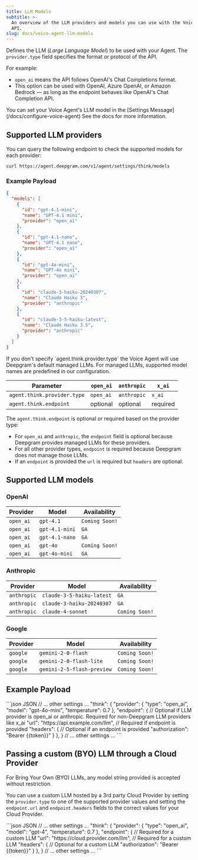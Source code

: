 ```yaml
---
title: LLM Models
subtitle: >-
  An overview of the LLM providers and models you can use with the Voice Agent
  API.
slug: docs/voice-agent-llm-models
---
```


Defines the LLM (*Large Language Model*) to be used with your Agent. The `provider.type` field specifies the format or protocol of the API.

For example:

- `open_ai` means the API follows OpenAI's Chat Completions format.
- This option can be used with OpenAI, Azure OpenAI, or Amazon Bedrock — as long as the endpoint behaves like OpenAI's Chat Completion API.


<Info>
  You can set your Voice Agent's LLM model in the [Settings Message](/docs/configure-voice-agent) See the docs for more information.
</Info>

## Supported LLM providers

You can query the following endpoint to check the supported models for each provider:

```cURL
curl https://agent.deepgram.com/v1/agent/settings/think/models
```

### Example Payload

```json
{
  "models": [
    {
      "id": "gpt-4.1-mini",
      "name": "GPT-4.1 mini",
      "provider": "open_ai"
    },
    {
      "id": "gpt-4.1-nano",
      "name": "GPT-4.1 nano",
      "provider": "open_ai"
    },
    {
      "id": "gpt-4o-mini",
      "name": "GPT-4o mini",
      "provider": "open_ai"
    },
    {
      "id": "claude-3-haiku-20240307",
      "name": "Claude Haiku 3",
      "provider": "anthropic"
    },
    {
      "id": "claude-3-5-haiku-latest",
      "name": "Claude Haiku 3.5",
      "provider": "anthropic"
    }
  ]
}

```

<Info>
   If you don't specify `agent.think.provider.type` the Voice Agent will use Deepgram's default managed LLMs. For managed LLMs, supported model names are predefined in our configuration.
</Info>


| Parameter                      | `open_ai` | `anthropic` | `x_ai`   |
| ------------------------------ | --------- | ----------- | -------- |
| `agent.think.provider.type`    | `open_ai` | `anthropic` | `x_ai`   |
| `agent.think.endpoint`         | optional  | optional    | required |


The `agent.think.endpoint` is optional or required based on the provider type:

* For `open_ai` and `anthropic`, the `endpoint` field is optional because Deepgram provides managed LLMs for these providers.
* For all other provider types, `endpoint` is required because Deepgram does not manage those LLMs.
* If an `endpoint` is provided the `url` is required but `headers` are optional.

## Supported LLM models

### OpenAI

| Provider                      | Model      | Availability |
| ------------------------------ | --------- |--------|
| `open_ai`    | `gpt-4.1` | `Coming Soon!` |
| `open_ai`    | `gpt-4.1-mini` | `GA` |
| `open_ai`    | `gpt-4.1-nano` | `GA` |
| `open_ai`    | `gpt-4o` | `Coming Soon!` |
| `open_ai`    | `gpt-4o-mini` | `GA` |


### Anthropic

| Provider                      | Model      | Availability |
| ------------------------------ | --------- |--------|
| `anthropic`    | `claude-3-5-haiku-latest` | `GA` |
| `anthropic`    | `claude-3-haiku-20240307` | `GA` |
| `anthropic`    | `claude-4-sonnet` | `Coming Soon!` |

### Google

| Provider                      | Model      | Availability |
| ------------------------------ | --------- |--------|
| `google`    | `gemini-2-0-flash` | `Coming Soon!` |
| `google`    | `gemini-2-0-flash-lite` | `Coming Soon!` |
| `google`    | `gemini-2-5-flash-preview` | `Coming Soon!` |

## Example Payload

<CodeGroup>
  ```json JSON
  // ... other settings ...
   "think": {
        "provider": {
          "type": "open_ai",
          "model": "gpt-4o-mini",
          "temperature": 0.7
        },
        "endpoint": { // Optional if LLM provider is open_ai or anthropic. Required for non-Deepgram LLM providers like x_ai
          "url": "https://api.example.com/llm", // Required if endpoint is provided
          "headers": { // Optional if an endpoint is provided
            "authorization": "Bearer {{token}}"
          }
        },
      }
  // ... other settings ...
  ```
</CodeGroup>

## Passing a custom (BYO) LLM through a Cloud Provider

<Info>
  For Bring Your Own (BYO) LLMs, any model string provided is accepted without restriction.
</Info>

You can use a custom LLM hosted by a 3rd party Cloud Provider by setting the `provider.type` to one of the supported provider values and setting the `endpoint.url` and `endpoint.headers` fields to the correct values for your Cloud Provider.

<CodeGroup>
  ```json JSON
    // ... other settings ...
  "think": {
        "provider": {
          "type": "open_ai",
          "model": "gpt-4",
          "temperature": 0.7
        },
        "endpoint": { // Required for a custom LLM
          "url": "https://cloud.provider.com/llm", // Required for a custom LLM
          "headers": { // Optional for a custom LLM
            "authorization": "Bearer {{token}}"
          }
        },
      }
    // ... other settings ...
  ```
</CodeGroup>

